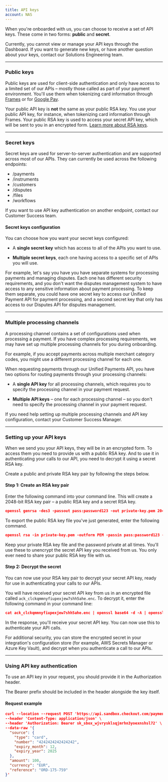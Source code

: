 ```yaml
---
title: API keys
account: NAS
---
```


When you're onboarded with us, you can choose to receive a set of API keys. These come in two forms: **public** and **secret**.

<TipBox variant="note">

Currently, you cannot view or manage your API keys through the Dashboard. If you want to generate new keys, or have another question about your keys, contact our Solutions Engineering team.

</TipBox>

---

### Public keys

Public keys are used for client-side authentication and only have access to a limited set of our APIs – mostly those called as part of your payment environment. You'll use them when tokenizing card information through [Frames](/payments/accept-payments/frames) or for [Google Pay](/payments/payment-methods/google-pay).

<TipBox variant="info">

Your public API key is **not** the same as your public RSA key. You use your public API key, for instance, when tokenizing card information through Frames. Your public RSA key is used to access your secret API key, which will be sent to you in an encrypted form. [Learn more about RSA keys](/resources/api-authentication/api-keys#APIkeys-rsakeys).

</TipBox>

---

### Secret keys

Secret keys are used for server-to-server authentication and are supported across most of our APIs. They can currently be used across the following endpoints:

- /payments
- /instruments
- /customers
- /disputes
- /files
- /workflows

<TipBox variant="info">

If you want to use API key authentication on another endpoint, contact our Customer Success team.

</TipBox>

#### Secret keys configuration

You can choose how you want your secret keys configured:

- A **single secret key** which has access to all of the APIs you want to use.

- **Multiple secret keys**, each one having access to a specific set of APIs you will use.

<TipBox variant="info" title="Multiple secret key use case">

For example, let's say you have you have separate systems for processing payments and managing disputes. Each one has different security requirements, and you don't want the disputes management system to have access to any sensitive information about payment processing. To keep them separate, you could have one secret key to access our Unified Payment API for payment processing, and a second secret key that only has access to our Disputes API for disputes management.

</TipBox>

---

### Multiple processing channels

A processing channel contains a set of configurations used when processing a payment. If you have complex processing requirements, we may have set up multiple processing channels for you during onboarding.

For example, if you accept payments across multiple merchant category codes, you might use a different processing channel for each one.

When requesting payments through our Unified Payments API, you have two options for routing payments through your processing channels:

- A **single API key** for all processing channels, which requires you to specify the processing channel in your payment request.

- **Multiple API keys** – one for each processing channel – so you don't need to specify the processing channel in your payment request.

<TipBox variant="info">

If you need help setting up multiple processing channels and API key configuration, contact your Customer Success Manager.

</TipBox>

---

### Setting up your API keys

When we send you your API keys, they will be in an encrypted form. To access them you need to provide us with a public RSA key. And to use it in authenticating your calls to our API, you need to decrypt it using a secret RSA key.

Create a public and private RSA key pair by following the steps below.

#### Step 1: Create an RSA key pair

Enter the following command into your command line. This will create a 2048-bit RSA key pair – a public RSA key and a secret RSA key.

```json
openssl genrsa -des3 -passout pass:password123 -out private-key.pem 2048
```

To export the public RSA key file you've just generated, enter the following command.

```json
openssl rsa -in private-key.pem -outform PEM -passin pass:password123 -pubout -out public-key.pem
```

Keep your private RSA key file and the password private at all times. You'll use these to unencrypt the secret API key you received from us. You only ever need to share your public RSA key file with us.

#### Step 2: Decrypt the secret

You can now use your RSA key pair to decrypt your secret API key, ready for use in authenticating your calls to our APIs.

You will have received your secret API key from us in an encrypted file called `ack_clckqmmnyfiupexjew7shh5ahe.enc`. To decrypt it, enter the following command in your command line:

```json
cat ack_clckqmmnyfiupexjew7shh5ahe.enc | openssl base64 -d -A | openssl rsautl -decrypt -inkey private-key.pem -passin pass:password123
```

In the response, you'll receive your secret API key. You can now use this to authenticate your API calls.

<TipBox variant="info">

For additional security, you can store the encrypted secret in your integration's configuration store (for example, AWS Secrets Manager or Azure Key Vault), and decrypt when you authenticate a call to our APIs.

</TipBox>

---

### Using API key authentication

To use an API key in your request, you should provide it in the Authorization header.

<TipBox variant="info">

The Bearer prefix should be included in the header alongside the key itself.

</TipBox>

#### Request example

```json
curl --location --request POST 'https://api.sandbox.checkout.com/payments/' \
--header 'Content-Type: application/json' \
--header 'Authorization: Bearer sk_sbox_wjvrysklsqjmrhn3yoexnshsl72' \
--data-raw '{
  "source": {
    "type": "card",
    "number": "4242424242424242",
    "expiry_month": 12,
    "expiry_year": 2025
  },
  "amount": 100,
  "currency": "EUR",
  "reference": "ORD-175-759"
}'
```
